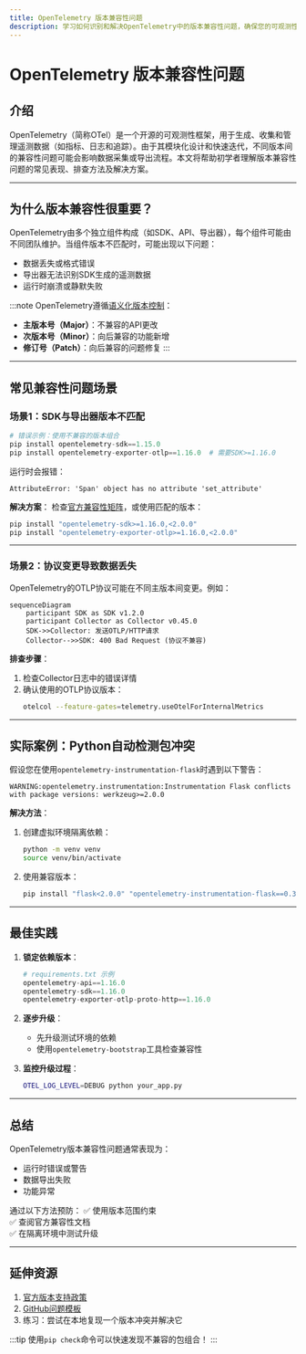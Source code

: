 ```yaml
---
title: OpenTelemetry 版本兼容性问题
description: 学习如何识别和解决OpenTelemetry中的版本兼容性问题，确保您的可观测性系统稳定运行。
---
```


# OpenTelemetry 版本兼容性问题

## 介绍

OpenTelemetry（简称OTel）是一个开源的可观测性框架，用于生成、收集和管理遥测数据（如指标、日志和追踪）。由于其模块化设计和快速迭代，不同版本间的兼容性问题可能会影响数据采集或导出流程。本文将帮助初学者理解版本兼容性问题的常见表现、排查方法及解决方案。

---

## 为什么版本兼容性很重要？

OpenTelemetry由多个独立组件构成（如SDK、API、导出器），每个组件可能由不同团队维护。当组件版本不匹配时，可能出现以下问题：
- 数据丢失或格式错误
- 导出器无法识别SDK生成的遥测数据
- 运行时崩溃或静默失败

:::note
OpenTelemetry遵循[语义化版本控制](https://semver.org/)：
- **主版本号（Major）**：不兼容的API更改
- **次版本号（Minor）**：向后兼容的功能新增
- **修订号（Patch）**：向后兼容的问题修复
:::

---

## 常见兼容性问题场景

### 场景1：SDK与导出器版本不匹配

```python
# 错误示例：使用不兼容的版本组合
pip install opentelemetry-sdk==1.15.0
pip install opentelemetry-exporter-otlp==1.16.0  # 需要SDK>=1.16.0
```

运行时会报错：
```
AttributeError: 'Span' object has no attribute 'set_attribute'
```

**解决方案**：
检查[官方兼容性矩阵](https://opentelemetry.io/docs/reference/specification/compatibility/)，或使用匹配的版本：
```python
pip install "opentelemetry-sdk>=1.16.0,<2.0.0"
pip install "opentelemetry-exporter-otlp>=1.16.0,<2.0.0"
```

---

### 场景2：协议变更导致数据丢失

OpenTelemetry的OTLP协议可能在不同主版本间变更。例如：

```mermaid
sequenceDiagram
    participant SDK as SDK v1.2.0
    participant Collector as Collector v0.45.0
    SDK->>Collector: 发送OTLP/HTTP请求
    Collector-->>SDK: 400 Bad Request (协议不兼容)
```

**排查步骤**：
1. 检查Collector日志中的错误详情
2. 确认使用的OTLP协议版本：
   ```bash
   otelcol --feature-gates=telemetry.useOtelForInternalMetrics
   ```

---

## 实际案例：Python自动检测包冲突

假设您在使用`opentelemetry-instrumentation-flask`时遇到以下警告：

```
WARNING:opentelemetry.instrumentation:Instrumentation Flask conflicts with package versions: werkzeug>=2.0.0
```

**解决方法**：
1. 创建虚拟环境隔离依赖：
   ```bash
   python -m venv venv
   source venv/bin/activate
   ```
2. 使用兼容版本：
   ```bash
   pip install "flask<2.0.0" "opentelemetry-instrumentation-flask==0.30b0"
   ```

---

## 最佳实践

1. **锁定依赖版本**：
   ```python
   # requirements.txt 示例
   opentelemetry-api==1.16.0
   opentelemetry-sdk==1.16.0
   opentelemetry-exporter-otlp-proto-http==1.16.0
   ```

2. **逐步升级**：
   - 先升级测试环境的依赖
   - 使用`opentelemetry-bootstrap`工具检查兼容性

3. **监控升级过程**：
   ```bash
   OTEL_LOG_LEVEL=DEBUG python your_app.py
   ```

---

## 总结

OpenTelemetry版本兼容性问题通常表现为：
- 运行时错误或警告
- 数据导出失败
- 功能异常

通过以下方法预防：
✅ 使用版本范围约束<br />
✅ 查阅官方兼容性文档<br />
✅ 在隔离环境中测试升级

---

## 延伸资源

1. [官方版本支持政策](https://opentelemetry.io/docs/concepts/versioning-and-stability/)
2. [GitHub问题模板](https://github.com/open-telemetry/opentelemetry-python/issues/new?template=BUG_REPORT.md)
3. 练习：尝试在本地复现一个版本冲突并解决它

:::tip
使用`pip check`命令可以快速发现不兼容的包组合！
:::